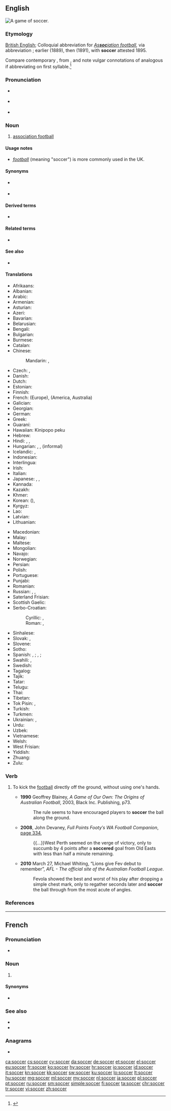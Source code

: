 ==English==
[[Image:FIFA World Cup 2006 - SWE vs. PAR.jpg|thumb|right|A game of soccer.]]
{{wikipedia}}

===Etymology===
[[British English]]; Colloquial abbreviation for ''[[association football|As'''soc'''iation football]],'' via abbreviation {{suffix|assoc.|er|pos2=slang suffix|lang=en}}; earlier {{m|en|socca}} (1889), then {{m|en|socker}} (1891), with '''soccer''' attested 1895.

Compare contemporary {{m|en|rugger}}, from {{m|en|Rugby}}, and note vulgar connotations of analogous {{term|*asser}} if abbreviating on first syllable.<ref>{{R:Online Etymology Dictionary}}</ref>

===Pronunciation===
* {{a|UK}} {{IPA|/ˈsɒk.ə/|lang=en}}
* {{a|US}} {{IPA|/ˈsɑk.ɚ/|lang=en}}
* {{rhymes|ɒkə(ɹ)|lang=en}}

===Noun===
{{en-noun|-}}

# [[association football]]

====Usage notes====
* ''[[football]]'' (meaning "soccer") is more commonly used in the UK.

====Synonyms====
* {{l|en|association football}} {{qualifier|UK|formal|rarely used}}
* {{l|en|football}} {{qualifier|ambiguous; this term may also refer to: American football, Australian Rules football, Canadian football, Gaelic football, Rugby League, Rugby Union}}

====Derived terms====
* {{l|en|soccer mom}}

====Related terms====
* {{l|en|rugger}}

====See also====
* {{pedialite|Association football}}

====Translations====
{{trans-top|game}}
* Afrikaans: {{t+|af|sokker}}
* Albanian: {{t+|sq|futboll|m}}
* Arabic: {{t|ar|كُرَة اَلْقَدَم|f|tr=kurat al-qadam}}
* Armenian: {{t+|hy|ֆուտբոլ}}
* Asturian: {{t|ast|fútbol|m}}
* Azeri: {{t+|az|futbol}}
* Bavarian: {{t|bar|Fuaßboi}}
* Belarusian: {{t+|be|футбо́л|m|sc=Cyrl}}
* Bengali: {{t|bn|ফুটবল|tr=phuţbôl|sc=Beng}}
* Bulgarian: {{t|bg|футбо́л|m|sc=Cyrl}}
* Burmese: {{t+|my|ဘောလုံး|tr=bo: loun:|sc=Mymr}}
* Catalan: {{t+|ca|futbol|m}}
* Chinese:
*: Mandarin: {{t+|cmn|足球|tr=zúqiú|sc=Hani}}, {{t+|cmn|蹴球|tr=cùqiú|sc=Hani}} {{qualifier|rare}}
* Czech: {{t+|cs|fotbal|m}}, {{t+|cs|kopaná|f}}
* Danish: {{t+|da|fodbold|c}}
* Dutch: {{t+|nl|voetbal|n}}
* Estonian: {{t+|et|jalgpall}}
* Finnish: {{t+|fi|jalkapallo}}
* French: {{t+|fr|football|m}} (Europe), {{t+|fr|soccer|m}} (America, Australia)
* Galician: {{t+|gl|fútbol|m}}
* Georgian: {{t|ka|ფეხბურთი|sc=Geor}}
* German: {{t+|de|Fußball|m}}
* Greek: {{t+|el|ποδόσφαιρο|n}}
* Guaraní: {{t+|gn|vakapi}}
* Hawaiian: Kinipopo peku
* Hebrew: {{t+|he|כַּדּוּרֶגֶל|m|tr=kadurégel}}
* Hindi: {{t|hi|फ़ुटबॉल|tr=fuṭbol}}, {{t|hi|फ़ुटबाल|tr=fuṭbāl, fuṭbol}}, {{t|hi|फुटबॉल|tr=phuṭbol}}
* Hungarian: {{t+|hu|labdarúgás}}, {{t+|hu|futball}}, {{t+|hu|foci}} (informal)
* Icelandic: {{t+|is|fótbolti|m}}, {{t+|is|knattspyrna|f}}
* Indonesian: {{t+|id|sepakbola}}
* Interlingua: {{t|ia|football}}
* Irish: {{t|ga|peil|f}}
* Italian: {{t+|it|calcio|m}}
* Japanese: {{t+|ja|サッカー|tr=sakkā}}, {{t+|ja|蹴球|tr=しゅうきゅう, shūkyū}} {{qualifier|rare}}, {{qualifier|UK}} {{t+|ja|フットボール|tr=futtobōru|sc=Jpan}}
* Kannada: {{t|kn|ಸಾಕರ್|sc=Knda}}
* Kazakh: {{t|kk|футбол|sc=Cyrl}}
* Khmer: {{t|km|កីឡាបាល់ទាត់|tr=kəylaa bal toat|sc=Khmr}}
* Korean: {{t+|ko|축구|sc=Hang}} ({{t+|ko|蹴球|sc=Hani}}), {{t|ko|풋볼|sc=Kore}}
* Kyrgyz: {{t+|ky|футбол|sc=Cyrl}}
* Lao: {{t|lo|ຟຸດບານ|sc=Laoo}}
* Latvian: {{t+|lv|futbols|m}}
* Lithuanian: {{t+|lt|futbolas|m}}
{{trans-mid}}
* Macedonian: {{t|mk|фу́дбал|m}}
* Malay: {{t+|ms|bola sepak}}
* Maltese: {{t|mt|futbol|m}}
* Mongolian: {{t+|mn|хөлбөмбөг|sc=Cyrl}}
* Navajo: {{t|nv|jooł nabíznítaałí}}
* Norwegian: {{t+|no|fotball|m}}
* Persian: {{t+|fa|فوتبال|tr=futbâl}}
* Polish: {{t+|pl|piłka nożna|f}}
* Portuguese: {{t+|pt|futebol|m}}
* Punjabi: {{t|pa|ਫੁਟਬਾਲ|sc=Guru|tr=phuṭabāl}}
* Romanian: {{t+|ro|fotbal|n}}
* Russian: {{t+|ru|футбо́л|m}}, {{t+|ru|со́ккер|m}} {{qualifier|rare, US, Australia}}, {{t|ru|ногомя́ч|m}} {{qualifier|rare, neologism}}
* Saterland Frisian: {{t|stq|Foutbal}}
* Scottish Gaelic: {{t|gd|ball-coise|m}}
* Serbo-Croatian:
*: Cyrillic: {{t|sh|фудбал|m|sc=Cyrl}}, {{t|sh|ногомет|m|sc=Cyrl}}
*: Roman: {{t+|sh|fudbal|m}}, {{t+|sh|nogomet|m}}
* Sinhalese: {{t|si|පාපන්දුව|sc=Sinh}}
* Slovak: {{t|sk|futbal|m}}, {{t+|sk|fotbal|m}}
* Slovene: {{t+|sl|nogomet|m}}
* Sotho: {{t|st|bolo}}
* Spanish: {{t+|es|fútbol|m}}, {{qualifier|Mexico}} {{t+|es|futbol}}; {{t+|es|balompié|m}}, {{t|es|balón-pie|m}}; {{qualifier|Mexico}} {{t+|es|pambol}}
* Swahili: {{t+|sw|soka}}, {{t+|sw|kandanda}}
* Swedish: {{t+|sv|fotboll|c}}
* Tagalog: {{t|tl|putbol}}
* Tajik: {{t+|tg|футбол|sc=Cyrl}}
* Tatar: {{t|tt|футбол|sc=Cyrl}}
* Telugu: {{t|te|ఫుట్ బాల్|sc=Telu}}
* Thai: {{t+|th|ฟุตบอล|tr=fóot-bon}}
* Tibetan: {{t|bo|རྐང་རྩེད་སྤོ་ལོ}}
* Tok Pisin: {{t|tpi|soka}}, {{t|tpi|kikbal}}
* Turkish: {{t+|tr|futbol}}
* Turkmen: {{t|tk|futbol}}
* Ukrainian: {{t+|uk|футбо́л|m}}, {{t|uk|копа́ний м'яч|m}}
* Urdu: {{t|ur|فٹ بال|tr=fuṭ bāl}}
* Uzbek: {{t+|uz|futbol}}
* Vietnamese: {{t+|vi|bóng đá}}
* Welsh: {{t+|cy|pêl-droed|m}}
* West Frisian: {{t+|fy|fuotbal}}
* Yiddish: {{t|yi|פֿוסבאָל|m}}
* Zhuang: {{t|za|cukgiuz}}
* Zulu: {{t|zu|ibhola}}
{{trans-bottom}}

===Verb===
{{en-verb}}

# {{label|en|[[Australian rules football]]}} To kick the [[football]] directly off the ground, without using one's hands.
#* '''1990''' Geoffrey Blainey, ''A Game of Our Own: The Origins of Australian Football'', 2003, Black Inc. Publishing, p73.
#*: The rule seems to have encouraged players to '''soccer''' the ball along the ground.
#* '''2008''', John Devaney, ''Full Points Footy′s WA Football Companion'', [http://books.google.com.au/books?id=KJVQI-D2Y3IC&pg=PA334&lpg=PA334&dq=%22soccered%22|%22soccering%22+australia+-intitle:%22%22+-inauthor:%22%22&source=bl&ots=bFFj2s1Wqn&sig=j5yD5sD85WtwNUs5qaYg14UfX3E&hl=en&sa=X&ei=vFhXUJ6CJMWZiQfN7YH4Bw&redir_esc=y#v=onepage&q=%22soccered%22|%22soccering%22%20australia%20-intitle%3A%22%22%20-inauthor%3A%22%22&f=false page 334],
#*: {{...}}West Perth seemed on the verge of victory, only to succumb by 4 points after a '''soccered''' goal from Old Easts with less than half a minute remaining.
#* '''2010''' March 27, Michael Whiting, “Lions give Fev debut to remember”, ''AFL - The official site of the Australian Football League''.
#*: Fevola showed the best and worst of his play after dropping a simple chest mark, only to regather seconds later and '''soccer''' the ball through from the most acute of angles.

===References===
<references/>

----

==French==

===Pronunciation===
* {{a|Quebec}} {{IPA|[sɔ.kɚ]|[sɔ.kaœ̯ʁ]|lang=fr}}

===Noun===
{{fr-noun|m|-}}

# {{label|fr|Canada|Quebec}} {{l|en|soccer}} {{gloss|[[association football]]}}

====Synonyms====
* {{l|fr|football|g=m}}

===See also===
* {{l|fr|football américain}}
* {{l|fr|football canadien}}

===Anagrams===
* {{l|fr|escroc}}

[[ca:soccer]]
[[cs:soccer]]
[[cy:soccer]]
[[da:soccer]]
[[de:soccer]]
[[et:soccer]]
[[el:soccer]]
[[eu:soccer]]
[[fr:soccer]]
[[ko:soccer]]
[[hy:soccer]]
[[hr:soccer]]
[[io:soccer]]
[[id:soccer]]
[[it:soccer]]
[[kn:soccer]]
[[kk:soccer]]
[[sw:soccer]]
[[ku:soccer]]
[[lo:soccer]]
[[lt:soccer]]
[[hu:soccer]]
[[mg:soccer]]
[[ml:soccer]]
[[my:soccer]]
[[nl:soccer]]
[[ja:soccer]]
[[pl:soccer]]
[[pt:soccer]]
[[ru:soccer]]
[[sm:soccer]]
[[simple:soccer]]
[[fi:soccer]]
[[ta:soccer]]
[[chr:soccer]]
[[tr:soccer]]
[[vi:soccer]]
[[zh:soccer]]